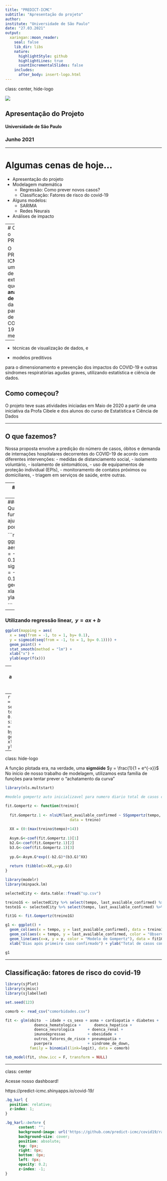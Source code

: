 ```yaml
---
title: "PREDICT-ICMC"
subtitle: "Apresentação do projeto"
author: 
institute: "Universidade de São Paulo"
date: "27.03.2021"
output:
  xaringan::moon_reader:
    seal: false
    lib_dir: libs
    nature:
      highlightStyle: github
      highlightLines: true
      countIncrementalSlides: false
    includes:
      after_body: insert-logo.html
---
```

class: center, hide-logo

![](art_predict.png)

## Apresentação do Projeto
#### Universidade de São Paulo
### Junho 2021

---

# Algumas cenas de hoje...

- Apresentação do projeto
- Modelagem matemática
  - Regressão: Como prever novos casos?
  - Classificação: Fatores de risco do covid-19
  
- Alguns modelos:
  - SARIMA
  - Redes Neurais
  
- Análises de impacto

---
# O que é o PREDICT?

O PREDICT-ICMC é um grupo de extensão que visa a **análise de dados** da pandemia de COVID-19 por meio de:
--

- técnicas de visualização de dados, e

- modelos preditivos

para o dimensionamento e prevenção dos impactos do COVID-19 e outras síndromes respiratórias agudas graves, utilizando estatística e ciência de dados.

## Como começou?

O projeto teve suas atividades iniciadas em Maio de 2020 a partir de uma iniciativa da Profa Cibele e dos alunos do curso de Estatística e Ciência de Dados

---

## O que fazemos? 

Nossa proposta envolve a predição do número de casos, óbitos e demanda de internações hospitalares decorrentes do COVID-19 de acordo com diferentes intervenções:
  - medidas de distanciamento social,
  - isolamento voluntário,
  - isolamento de sintomáticos,
  - uso de equipamentos de proteção individual (EPIs),
  - monitoramento de contatos próximos ou domiciliares,
  - triagem em serviços de saúde, entre outras. 

---
# Modelagem Matemática

Temos dois principais problemas em modelagem:
 - **regressão**: Encontrar uma curva que se ajuste "adequadamente" aos dados observados,
 - **classificação**: tentar predizer o comportamento de determinada variável a partir dos dados observados.
```r
library(tidyverse)
library(e1071)
library(plotly)
```
---
### **Regressão**: Qual tipo de função você ajustaria aos pontos abaixo?

```r
ggplot(mapping = aes(x = seq(from = -1, to = 1, by= 0.1), y = sigmoid(seq(from = -1, to = 1, by= 0.1)))) + geom_point() + xlab("x") + ylab(expr(f(x)))

```
---
### Utilizando regressão linear, $\ y = ax + b$
```r
ggplot(mapping = aes(
  x = seq(from = -1, to = 1, by= 0.1), 
  y = sigmoid(seq(from = -1, to = 1, by= 0.1)))) + 
  geom_point() +
  stat_smooth(method = "lm") +
  xlab("x") +
  ylab(expr(f(x)))

```
---
### Mas e se aumentarmos o intervalo de $f(x)$?
--
```r
ggplot(mapping = aes(x = seq(from = -10, to = 10, by= 0.1), y = sigmoid(seq(from = -10, to = 10, by= 0.1)))) + geom_point() + xlab("x") + ylab(expr(f(x)))
```

---
class: hide-logo

A função plotada era, na verdade, uma **sigmóide** $y = \frac{1}{1 + e^{-x}}$
No início de nosso trabalho de modelagem, utilizamos esta família de funções para tentar prever o "achatamento da curva"

```r
library(nls.multstart)

#modelo gompertz auto inicializavel para numero diario total de casos confirmados

fit.Gompertz <- function(treino){
  
  fit.Gompertz.1 <- nlsLM(last_available_confirmed ~ SSgompertz(tempo, Asym, b2, b3),
                             data = treino)
  
  XX = (0:(max(treino$tempo)+14))
  
  Asym.G<-coef(fit.Gompertz.1)[1]
  b2.G<-coef(fit.Gompertz.1)[2]
  b3.G<-coef(fit.Gompertz.1)[3]
     
  yp.G<-Asym.G*exp((-b2.G)*(b3.G)^XX)
       
  return (tibble(x=XX,y=yp.G))
}
```
```r
library(modelr)
library(minpack.lm)

selectedCity <- data.table::fread("sp.csv")

treino1G <- selectedCity %>% select(tempo, last_available_confirmed) %>% filter(tempo < 181)
teste1G <- selectedCity %>% select(tempo, last_available_confirmed) %>% filter(tempo %in% 181:195)

fit1G <- fit.Gompertz(treino1G)

g1 <- ggplot() +
  geom_col(aes(x = tempo, y = last_available_confirmed), data = treino1G) +
  geom_col(aes(x = tempo, y = last_available_confirmed, color = "Observado"), data = teste1G) +
  geom_line(aes(x=x, y = y, color = "Modelo de Gompertz"), data = fit1G) +
  xlab("Dias após primeiro caso confirmado") + ylab("Total de casos confirmados")

g1
```

---

## Classificação: fatores de risco do covid-19

```r
library(sjPlot)
library(sjmisc)
library(sjlabelled)

set.seed(123)

comorb <- read_csv("comorbidades.csv")

fit <- glm(obito  ~ idade + cs_sexo + asma + cardiopatia + diabetes +
             doenca_hematologica +      doenca_hepatica +
             doenca_neurologica      + doenca_renal +
             imunodepressao          + obesidade +
             outros_fatores_de_risco + pneumopatia +
             puerpera                + sindrome_de_down,
           family = binomial(link=logit), data = comorb)

tab_model(fit, show.icc = F, transform = NULL)
```
---
class: center

Acesse nosso dashboard!

https://predict-icmc.shinyapps.io/covid-19/

````css
.bg_karl {
  position: relative;
  z-index: 1;
}

.bg_karl::before {    
      content: "";
      background-image: url('https://github.com/predict-icmc/covid19/raw/master/shiny/site_final/covid-19/www/logo-predict.jpg');
      background-size: cover;
      position: absolute;
      top: 0px;
      right: 0px;
      bottom: 0px;
      left: 0px;
      opacity: 0.2;
      z-index: -1;
}
````

